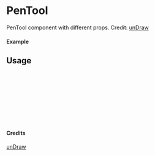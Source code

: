 
<Meta of={PenTool} title="unDraw/PenTool" />

# PenTool

PenTool component with different props.
Credit: [unDraw](https://undraw.co/illustrations)

#### Example

<Canvas of={PenTool.Primary} />

## Usage

```ts
import { PenTool } from "yadl-ui";

const Example = () => {
  return (
      <PenTool />
  );
};

export default Example;
```

#### Credits
[unDraw](https://undraw.co/illustrations)
